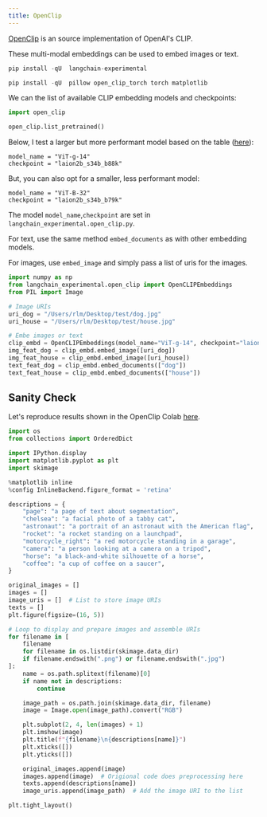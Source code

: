 ```yaml
---
title: OpenClip
---
```


[OpenClip](https://github.com/mlfoundations/open_clip/tree/main) is an source implementation of OpenAI's CLIP.

These multi-modal embeddings can be used to embed images or text.

```python
pip install -qU  langchain-experimental
```

```python
pip install -qU  pillow open_clip_torch torch matplotlib
```

We can the list of available CLIP embedding models and checkpoints:

```python
import open_clip

open_clip.list_pretrained()
```

Below, I test a larger but more performant model based on the table ([here](https://github.com/mlfoundations/open_clip)):

```
model_name = "ViT-g-14"
checkpoint = "laion2b_s34b_b88k"
```

But, you can also opt for a smaller, less performant model:

```
model_name = "ViT-B-32"
checkpoint = "laion2b_s34b_b79k"
```

The model `model_name`,`checkpoint`  are set in `langchain_experimental.open_clip.py`.

For text, use the same method `embed_documents` as with other embedding models.

For images, use `embed_image` and simply pass a list of uris for the images.

```python
import numpy as np
from langchain_experimental.open_clip import OpenCLIPEmbeddings
from PIL import Image

# Image URIs
uri_dog = "/Users/rlm/Desktop/test/dog.jpg"
uri_house = "/Users/rlm/Desktop/test/house.jpg"

# Embe images or text
clip_embd = OpenCLIPEmbeddings(model_name="ViT-g-14", checkpoint="laion2b_s34b_b88k")
img_feat_dog = clip_embd.embed_image([uri_dog])
img_feat_house = clip_embd.embed_image([uri_house])
text_feat_dog = clip_embd.embed_documents(["dog"])
text_feat_house = clip_embd.embed_documents(["house"])
```

## Sanity Check

Let's reproduce results shown in the OpenClip Colab [here](https://colab.research.google.com/github/mlfoundations/open_clip/blob/master/docs/Interacting_with_open_clip.ipynb#scrollTo=tMc1AXzBlhzm).

```python
import os
from collections import OrderedDict

import IPython.display
import matplotlib.pyplot as plt
import skimage

%matplotlib inline
%config InlineBackend.figure_format = 'retina'

descriptions = {
    "page": "a page of text about segmentation",
    "chelsea": "a facial photo of a tabby cat",
    "astronaut": "a portrait of an astronaut with the American flag",
    "rocket": "a rocket standing on a launchpad",
    "motorcycle_right": "a red motorcycle standing in a garage",
    "camera": "a person looking at a camera on a tripod",
    "horse": "a black-and-white silhouette of a horse",
    "coffee": "a cup of coffee on a saucer",
}

original_images = []
images = []
image_uris = []  # List to store image URIs
texts = []
plt.figure(figsize=(16, 5))

# Loop to display and prepare images and assemble URIs
for filename in [
    filename
    for filename in os.listdir(skimage.data_dir)
    if filename.endswith(".png") or filename.endswith(".jpg")
]:
    name = os.path.splitext(filename)[0]
    if name not in descriptions:
        continue

    image_path = os.path.join(skimage.data_dir, filename)
    image = Image.open(image_path).convert("RGB")

    plt.subplot(2, 4, len(images) + 1)
    plt.imshow(image)
    plt.title(f"{filename}\n{descriptions[name]}")
    plt.xticks([])
    plt.yticks([])

    original_images.append(image)
    images.append(image)  # Origional code does preprocessing here
    texts.append(descriptions[name])
    image_uris.append(image_path)  # Add the image URI to the list

plt.tight_layout()
```


